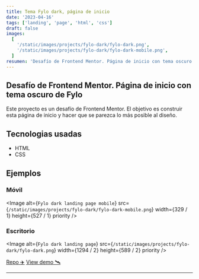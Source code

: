 ```yaml
---
title: Tema Fylo dark, página de inicio
date: '2023-04-16'
tags: ['landing', 'page', 'html', 'css']
draft: false
images:
  [
    '/static/images/projects/fylo-dark/fylo-dark.png',
    '/static/images/projects/fylo-dark/fylo-dark-mobile.png',
  ]
resumen: 'Desafío de Frontend Mentor. Página de inicio con tema oscuro de Fylo.'
---
```


## Desafío de Frontend Mentor. Página de inicio con tema oscuro de Fylo

Este proyecto es un desafío de Frontend Mentor. El objetivo es construir esta página de inicio y hacer que se parezca lo más posible al diseño.


## Tecnologias usadas

- HTML
- CSS

## Ejemplos

### Móvil

<Image
  alt={`Fylo dark landing page mobile`}
  src={`/static/images/projects/fylo-dark/fylo-dark-mobile.png`}
  width={329 / 1}
  height={527 / 1}
  priority
/>

### Escritorio

<Image
  alt={`Fylo dark landing page`}
  src={`/static/images/projects/fylo-dark/fylo-dark.png`}
  width={1294 / 2}
  height={589 / 2}
  priority
/>

[Repo ✈️](https://github.com/robert-ds/landing-page-fylo-dark)
[View demo 🛰](https://robert-ds.github.io/landing-page-fylo-dark/)

---
